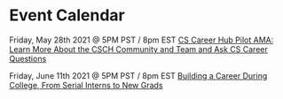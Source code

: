 
<MdLayout title="Event Calendar" hideTopButton>

# Event Calendar

Friday, May 28th 2021 @ 5PM PST / 8pm EST [CS Career Hub Pilot AMA: Learn More About the CSCH Community and Team and Ask CS Career Questions](/event-calendar/csch-pilot-ama)

Friday, June 11th 2021 @ 5PM PST / 8pm EST [Building a Career During College, From Serial Interns to New Grads](/event-calendar/csch-college-career)

</MdLayout>
